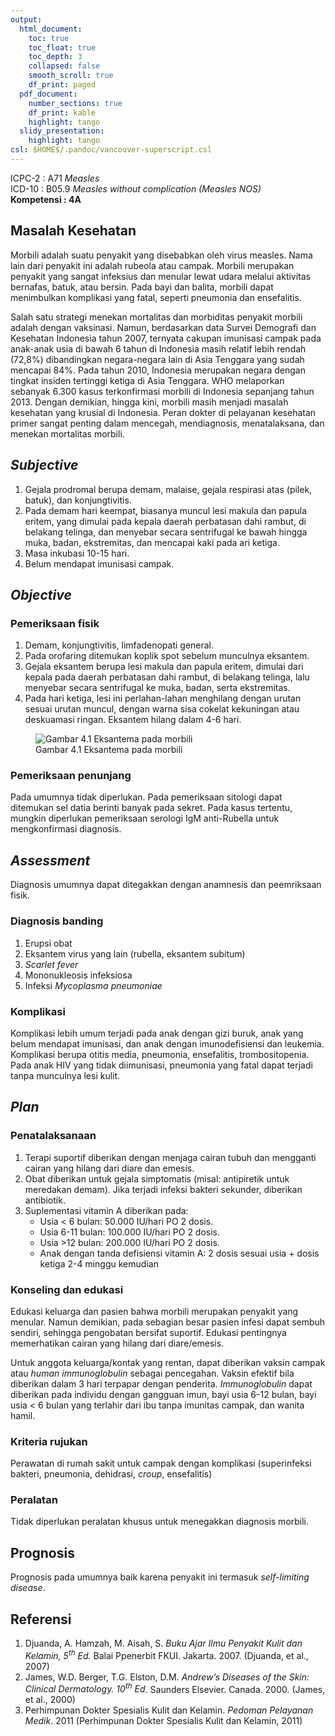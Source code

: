 ```yaml
---
output:
  html_document:
    toc: true
    toc_float: true
    toc_depth: 3
    collapsed: false
    smooth_scroll: true
    df_print: paged
  pdf_document:
    number_sections: true
    df_print: kable
    highlight: tango
  slidy_presentation:
    highlight: tango
csl: $HOME$/.pandoc/vancouver-superscript.csl
---
```


ICPC-2		: A71 *Measles*  
ICD-10		: B05.9 *Measles without complication (Measles NOS)*  
**Kompetensi 	: 4A**  

## Masalah Kesehatan

Morbili adalah suatu penyakit yang disebabkan oleh virus measles. Nama lain
dari penyakit ini adalah rubeola atau campak. Morbili merupakan penyakit yang
sangat infeksius dan menular lewat udara melalui aktivitas bernafas, batuk,
atau bersin. Pada bayi dan balita, morbili dapat menimbulkan komplikasi yang
fatal, seperti pneumonia dan ensefalitis.

Salah satu strategi menekan mortalitas dan morbiditas penyakit morbili adalah
dengan vaksinasi. Namun, berdasarkan data Survei Demografi dan Kesehatan
Indonesia tahun 2007, ternyata cakupan imunisasi campak pada anak-anak usia di
bawah 6 tahun di Indonesia masih relatif lebih rendah (72,8%) dibandingkan
negara-negara lain di Asia Tenggara yang sudah mencapai 84%. Pada tahun 2010,
Indonesia merupakan negara dengan tingkat insiden tertinggi ketiga di Asia
Tenggara. WHO melaporkan sebanyak 6.300 kasus terkonfirmasi morbili di
Indonesia sepanjang tahun 2013. Dengan demikian, hingga kini, morbili masih
menjadi masalah kesehatan yang krusial di Indonesia. Peran dokter di pelayanan
kesehatan primer sangat penting dalam mencegah, mendiagnosis, menatalaksana,
dan menekan mortalitas morbili.

## *Subjective*

1. Gejala prodromal berupa demam, malaise, gejala respirasi atas (pilek,
   batuk), dan konjungtivitis.
1. Pada demam hari keempat, biasanya muncul lesi makula dan papula eritem, yang
   dimulai pada kepala daerah perbatasan dahi rambut, di belakang telinga, dan
   menyebar secara sentrifugal ke bawah hingga muka, badan, ekstremitas, dan
   mencapai kaki pada ari ketiga.
1. Masa inkubasi 10-15 hari.
1. Belum mendapat imunisasi campak.

## *Objective*

### Pemeriksaan fisik

1. Demam, konjungtivitis, limfadenopati general.
1. Pada orofaring ditemukan koplik spot sebelum munculnya eksantem.
1. Gejala eksantem berupa lesi makula dan papula eritem, dimulai dari kepala
   pada daerah perbatasan dahi rambut, di belakang telinga, lalu menyebar
   secara sentrifugal ke muka, badan, serta ekstremitas.
1. Pada hari ketiga, lesi ini perlahan-lahan menghilang dengan urutan sesuai
   urutan muncul, dengan warna sisa cokelat kekuningan atau deskuamasi ringan.
   Eksantem hilang dalam 4-6 hari.

![Gambar 4.1 Eksantema pada morbili](https://github.com/lamurian/lamurian.github.io/blob/master/_fig/a_morbili01.png?raw=true)

### Pemeriksaan penunjang

Pada umumnya tidak diperlukan. Pada pemeriksaan sitologi dapat ditemukan sel
datia berinti banyak pada sekret. Pada kasus tertentu, mungkin diperlukan
pemeriksaan serologi IgM anti-Rubella untuk mengkonfirmasi diagnosis.

## *Assessment*

Diagnosis umumnya dapat ditegakkan dengan anamnesis dan peemriksaan fisik.

### Diagnosis banding

1. Erupsi obat
1. Eksantem virus yang lain (rubella, eksantem subitum)
1. *Scarlet fever*
1. Mononukleosis infeksiosa
1. Infeksi *Mycoplasma pneumoniae*

### Komplikasi

Komplikasi lebih umum terjadi pada anak dengan gizi buruk, anak yang belum
mendapat imunisasi, dan anak dengan imunodefisiensi dan leukemia. Komplikasi
berupa otitis media, pneumonia, ensefalitis, trombositopenia. Pada anak HIV
yang tidak diimunisasi, pneumonia yang fatal dapat terjadi tanpa munculnya lesi
kulit.

## *Plan*

### Penatalaksanaan

1. Terapi suportif diberikan dengan menjaga cairan tubuh dan mengganti cairan
   yang hilang dari diare dan emesis.
1. Obat diberikan untuk gejala simptomatis (misal: antipiretik untuk meredakan
   demam). Jika terjadi infeksi bakteri sekunder, diberikan antibiotik.
1. Suplementasi vitamin A diberikan pada:
   * Usia < 6 bulan: 50.000 IU/hari PO 2 dosis.
   * Usia 6-11 bulan: 100.000 IU/hari PO 2 dosis.
   * Usia >12 bulan: 200.000 IU/hari PO 2 dosis.
   * Anak dengan tanda defisiensi vitamin A: 2 dosis sesuai usia + dosis ketiga
     2-4 minggu kemudian

### Konseling dan edukasi

Edukasi keluarga dan pasien bahwa morbili merupakan penyakit yang menular.
Namun demikian, pada sebagian besar pasien infesi dapat sembuh sendiri,
sehingga pengobatan bersifat suportif. Edukasi pentingnya memerhatikan cairan
yang hilang dari diare/emesis.

Untuk anggota keluarga/kontak yang rentan, dapat diberikan vaksin campak atau
*human immunoglobulin* sebagai pencegahan. Vaksin efektif bila diberikan dalam
3 hari terpapar dengan penderita. *Immunoglobulin* dapat diberikan pada
individu dengan gangguan imun, bayi usia 6-12 bulan, bayi usia < 6 bulan yang
terlahir dari ibu tanpa imunitas campak, dan wanita hamil.

### Kriteria rujukan

Perawatan di rumah sakit untuk campak dengan komplikasi (superinfeksi bakteri,
pneumonia, dehidrasi, *croup*, ensefalitis) 

### Peralatan

Tidak diperlukan peralatan khusus untuk menegakkan diagnosis morbili.

## Prognosis

Prognosis pada umumnya baik karena penyakit ini termasuk *self-limiting disease*.

## Referensi

1. Djuanda, A. Hamzah, M. Aisah, S. *Buku Ajar Ilmu Penyakit Kulit dan Kelamin,
   5^th^ Ed.* Balai Ppenerbit FKUI. Jakarta. 2007. (Djuanda, et al., 2007)
1. James, W.D. Berger, T.G. Elston, D.M. *Andrew's Diseases of the Skin:
   Clinical Dermatology. 10^th^ Ed*. Saunders Elsevier. Canada. 2000. (James,
   et al., 2000)
1. Perhimpunan Dokter Spesialis Kulit dan Kelamin. *Pedoman Pelayanan Medik*. 2011
   (Perhimpunan Dokter Spesialis Kulit dan Kelamin, 2011) 
